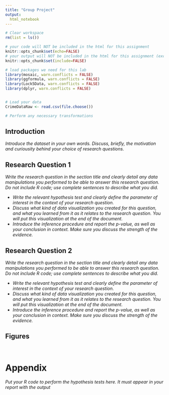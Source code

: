 ```yaml
---
title: "Group Project"
output:
  html_notebook
---
```


```r
# Clear workspace
rm(list = ls()) 

# your code will NOT be included in the html for this assignment
knitr::opts_chunk$set(echo=FALSE) 
# your output will NOT be included in the html for this assignment (except figures at the end)
knitr::opts_chunk$set(include=FALSE) 

# load packages we need for this lab
library(mosaic, warn.conflicts = FALSE) 
library(ggformula, warn.conflicts = FALSE)
library(Lock5Data, warn.conflicts = FALSE)
library(dplyr, warn.conflicts = FALSE)


# Load your data
CrimeDataRaw <- read.csv(file.choose())

# Perform any necessary transformations


```


## Introduction

*Introduce the dataset in your own words.  Discuss, briefly, the motivation and curiousity behind your choice of research questions.  *  
  
## Research Question 1

*Write the research question in the section title and clearly detail any data manipulations you performed to be able to answer this research question. Do not include R code; use complete sentences to describe what you did. * 
  
   - *Write the relevant hypothesis test and clearly define the parameter of interest in the context of your research question.* 
   - *Discuss what kind of data visualization you created for this question, and what you learned from it as it relates to the research question.  You will put this visualization at the end of the document.*
  - *Introduce the inference procedure and report the p-value, as well as your conclusion in context.  Make sure you discuss the strength of the evidence.*
  
## Research Question 2

*Write the research question in the section title and clearly detail any data manipulations you performed to be able to answer this research question. Do not include R code; use complete sentences to describe what you did. * 
  
   - *Write the relevant hypothesis test and clearly define the parameter of interest in the context of your research question.* 
   - *Discuss what kind of data visualization you created for this question, and what you learned from it as it relates to the research question.  You will put this visualization at the end of the document.*
  - *Introduce the inference procedure and report the p-value, as well as your conclusion in context.  Make sure you discuss the strength of the evidence.*
  
\newpage

## Figures

```r

```

```r

```

# Appendix

*Put your R code to perform the hypothesis tests here.  It must appear in your report with the output*

```r



```

```r

```




